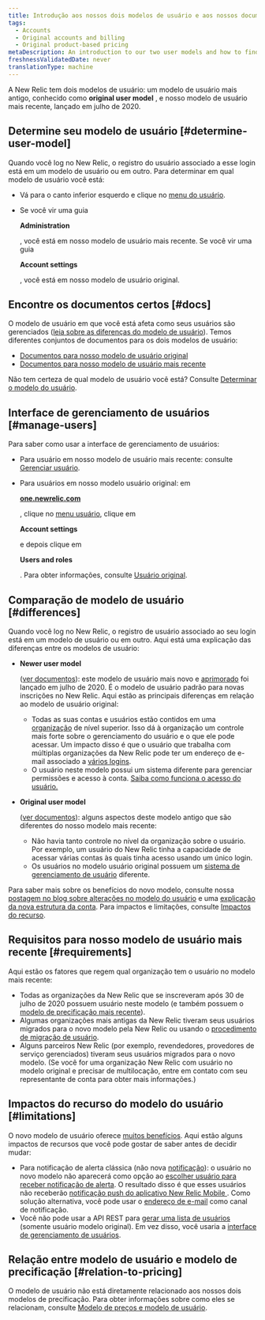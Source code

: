 ```yaml
---
title: Introdução aos nossos dois modelos de usuário e aos nossos documentos de gerenciamento de usuário
tags:
  - Accounts
  - Original accounts and billing
  - Original product-based pricing
metaDescription: An introduction to our two user models and how to find the user management docs you need.
freshnessValidatedDate: never
translationType: machine
---
```



A New Relic tem dois modelos de usuário: um modelo de usuário mais antigo, conhecido como <DoNotTranslate>**original user model**</DoNotTranslate> , e nosso modelo de usuário mais recente, lançado em julho de 2020.

## Determine seu modelo de usuário [#determine-user-model]

Quando você log no New Relic, o registro do usuário associado a esse login está em um modelo de usuário ou em outro. Para determinar em qual modelo de usuário você está:

* Vá para o canto inferior esquerdo e clique no [menu do usuário](/docs/accounts/accounts-billing/general-account-settings/intro-account-settings).

* Se você vir uma guia

  <DoNotTranslate>**Administration**</DoNotTranslate>

  , você está em nosso modelo de usuário mais recente. Se você vir uma guia

  <DoNotTranslate>**Account settings**</DoNotTranslate>

  , você está em nosso modelo de usuário original.

## Encontre os documentos certos [#docs]

O modelo de usuário em que você está afeta como seus usuários são gerenciados ([leia sobre as diferenças do modelo de usuário](#differences)). Temos diferentes conjuntos de documentos para os dois modelos de usuário:

* [Documentos para nosso modelo de usuário original](/docs/accounts/original-accounts-billing/original-users-roles/users-roles-original-user-model)
* [Documentos para nosso modelo de usuário mais recente](/docs/accounts/accounts-billing/new-relic-one-user-management/introduction-managing-users)

Não tem certeza de qual modelo de usuário você está? Consulte [Determinar o modelo do usuário](#determine-user-model).

## Interface de gerenciamento de usuários [#manage-users]

Para saber como usar a interface de gerenciamento de usuários:

* Para usuário em nosso modelo de usuário mais recente: consulte [Gerenciar usuário](/docs/accounts/accounts-billing/new-relic-one-user-management/user-management-ui-and-tasks#where).

* Para usuários em nosso modelo usuário original: em

  <DoNotTranslate>**[one.newrelic.com](https://one.newrelic.com/all-capabilities)**</DoNotTranslate>

  , clique no [menu usuário](/docs/accounts/accounts-billing/general-account-settings/intro-account-settings), clique em

  <DoNotTranslate>**Account settings**</DoNotTranslate>

  e depois clique em

  <DoNotTranslate>**Users and roles**</DoNotTranslate>

  . Para obter informações, consulte [Usuário original](/docs/accounts/original-accounts-billing/original-users-roles/users-roles-original-user-model/).

## Comparação de modelo de usuário [#differences]

Quando você log no New Relic, o registro de usuário associado ao seu login está em um modelo de usuário ou em outro. Aqui está uma explicação das diferenças entre os modelos de usuário:

* <DoNotTranslate>**Newer user model**</DoNotTranslate>

  ([ver documentos](/docs/accounts/accounts-billing/new-relic-one-user-management/introduction-managing-users)): este modelo de usuário mais novo e [aprimorado](https://www.newrelic.com/blog/how-to-relic/user-management-and-access-security) foi lançado em julho de 2020. É o modelo de usuário padrão para novas inscrições no New Relic. Aqui estão as principais diferenças em relação ao modelo de usuário original:

  * Todas as suas contas e usuários estão contidos em uma [organização](/docs/new-relic-account-structure) de nível superior. Isso dá à organização um controle mais forte sobre o gerenciamento do usuário e o que ele pode acessar. Um impacto disso é que o usuário que trabalha com múltiplas organizações da New Relic pode ter um endereço de e-mail associado a [vários logins](/docs/accounts/accounts-billing/general-account-settings/factors-affecting-access-features-data/#account-access).
  * O usuário neste modelo possui um sistema diferente para gerenciar permissões e acesso à conta. [Saiba como funciona o acesso do usuário.](/docs/accounts/accounts-billing/new-relic-one-user-management/user-management-concepts#understand-concepts)

* <DoNotTranslate>**Original user model**</DoNotTranslate>

  ([ver documentos](/docs/accounts/original-accounts-billing/original-users-roles/users-roles-original-user-model/)): alguns aspectos deste modelo antigo que são diferentes do nosso modelo mais recente:

  * Não havia tanto controle no nível da organização sobre o usuário. Por exemplo, um usuário do New Relic tinha a capacidade de acessar várias contas às quais tinha acesso usando um único login.
  * Os usuários no modelo usuário original possuem um [sistema de gerenciamento de usuário](/docs/accounts/original-accounts-billing/original-users-roles/users-roles-original-user-model) diferente.

Para saber mais sobre os benefícios do novo modelo, consulte nossa [postagem no blog sobre alterações no modelo do usuário](https://www.newrelic.com/blog/how-to-relic/user-management-and-access-security) e uma [explicação da nova estrutura da conta](/docs/accounts/accounts-billing/account-structure/new-relic-account-structure). Para impactos e limitações, consulte [Impactos do recurso](#limitations).

## Requisitos para nosso modelo de usuário mais recente [#requirements]

Aqui estão os fatores que regem qual organização tem o usuário no modelo mais recente:

* Todas as organizações da New Relic que se inscreveram após 30 de julho de 2020 possuem usuário neste modelo (e também possuem o [modelo de precificação mais recente](#pricing-plans)).
* Algumas organizações mais antigas da New Relic tiveram seus usuários migrados para o novo modelo pela New Relic ou usando o [procedimento de migração de usuário](/docs/accounts/original-accounts-billing/original-users-roles/user-migration).
* Alguns parceiros New Relic (por exemplo, revendedores, provedores de serviço gerenciados) tiveram seus usuários migrados para o novo modelo. (Se você for uma organização New Relic com usuário no modelo original e precisar de multilocação, entre em contato com seu representante de conta para obter mais informações.)

## Impactos do recurso do modelo do usuário [#limitations]

O novo modelo de usuário oferece [muitos benefícios](https://newrelic.com/blog/how-to-relic/user-management-and-access-security). Aqui estão alguns impactos de recursos que você pode gostar de saber antes de decidir mudar:

* Para notificação de alerta clássica (não nova [notificação](/docs/alerts-applied-intelligence/notifications/intro-notifications)): o usuário no novo modelo não aparecerá como opção ao [escolher usuário para receber notificação de alerta](/docs/alerts-applied-intelligence/new-relic-alerts/alert-notifications/notification-channels-control-where-send-alerts/#user). O resultado disso é que esses usuários não receberão [notificação push do aplicativo New Relic Mobile ](/docs/mobile-apps/new-relic-mobile-apps/authentication-alerts/alerting-new-relic-mobile-apps). Como solução alternativa, você pode usar o [endereço de e-mail](/docs/alerts-applied-intelligence/new-relic-alerts/alert-notifications/notification-channels-control-where-send-alerts/#email) como canal de notificação.
* Você não pode usar a API REST para [gerar uma lista de usuários](/docs/apis/rest-api-v2/account-examples-v2/listing-users-your-account/) (somente usuário modelo original). Em vez disso, você usaria a [interface de gerenciamento de usuários](/docs/accounts/accounts-billing/new-relic-one-user-management/user-management-ui-and-tasks#where).

## Relação entre modelo de usuário e modelo de precificação [#relation-to-pricing]

O modelo de usuário não está diretamente relacionado aos nossos dois modelos de precificação. Para obter informações sobre como eles se relacionam, consulte [Modelo de preços e modelo de usuário](/docs/accounts/original-accounts-billing/original-product-based-pricing/overview-pricing-models#pricing-user-table).